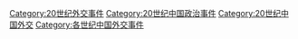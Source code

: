 [[Category:20世纪外交事件|Category:20世纪外交事件]]
[[Category:20世纪中国政治事件|Category:20世纪中国政治事件]]
[[Category:20世纪中国外交|Category:20世纪中国外交]]
[[Category:各世纪中国外交事件|Category:各世纪中国外交事件]]